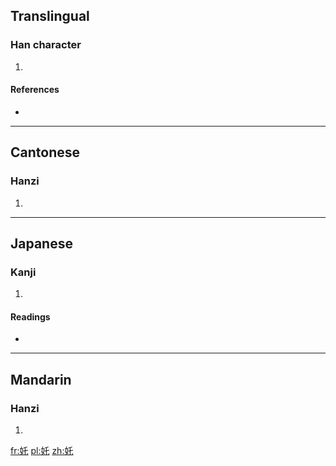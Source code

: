 {{also|姹}}
==Translingual==

===Han character===
{{Han char|rn=38|rad=女|as=03|sn=6|four=4241<sub>1</sub>|canj=女竹心 (VHP)|ids=⿰[[女]][[乇]]}}

# {{rfdef|lang=cmn}}

====References====
* {{Han ref|kx=0255.090|dkj=06051|dj=0518.100|hdz=21026.030|uh=597C|ud=22908|bh=C9CD|bd=51661}}

----

==Cantonese==

===Hanzi===
{{yue-hanzi|jyut=|y=cha3|sim=姹}}

# {{defn|lang=yue|sort=女03}}

----

==Japanese==

===Kanji===
{{ja-kanji|grade=|rs=女03}}

# {{defn|lang=ja|sort=女03}}

====Readings====
* {{ja-readings|on=[[た]] (ta), [[と]] (to), [[つ]] (tsu)|kun=[[おとめ]] (otome), [[ほこる]] (hokoru)}}

----

==Mandarin==

===Hanzi===
{{cmn-hanzi|sim=姹|pin=[[chà]] ([[cha4]])|wg=ch'a<sup>4</sup>}}

# {{defn|lang=cmn|sort=女03}}

[[fr:奼]]
[[pl:奼]]
[[zh:奼]]